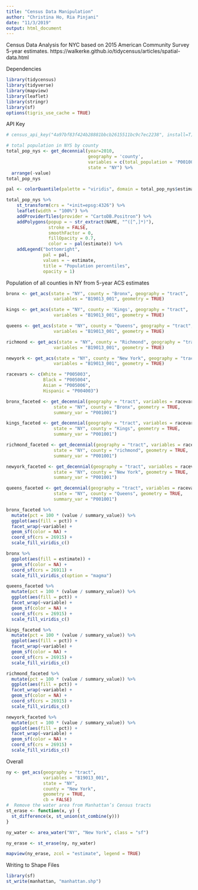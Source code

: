 ```yaml
---
title: "Census Data Manipulation"
author: "Christina Ho, Ria Pinjani"
date: "11/3/2019"
output: html_document
---
```

Census Data Analysis for NYC based on 2015 American Community Survey 5-year estimates.
https://walkerke.github.io/tidycensus/articles/spatial-data.html

Dependencies
```r
library(tidycensus)
library(tidyverse)
library(mapview)
library(leaflet)
library(stringr)
library(sf)
options(tigris_use_cache = TRUE)
```

API Key
```r
# census_api_key("4a97bf83f424b28881bbcb2615511bc9c7ec2238", install=T)
```
```r
# total population in NYS by county
total_pop_nys <- get_decennial(year=2010,
                               geography = 'county',
                               variables = c(total_population = 'P001001'),
                               state = "NY") %>% 
  arrange(-value)
total_pop_nys
```
```r

pal <- colorQuantile(palette = "viridis", domain = total_pop_nys$estimate, n = 10)

total_pop_nys %>%
    st_transform(crs = "+init=epsg:4326") %>%
    leaflet(width = "100%") %>%
    addProviderTiles(provider = "CartoDB.Positron") %>%
    addPolygons(popup = ~ str_extract(NAME, "^([^,]*)"),
                stroke = FALSE,
                smoothFactor = 0,
                fillOpacity = 0.7,
                color = ~ pal(estimate)) %>%
    addLegend("bottomright", 
              pal = pal, 
              values = ~ estimate,
              title = "Population percentiles",
              opacity = 1)
```

Population of all counties in NY from 5-year ACS estimates
```r
bronx <- get_acs(state = "NY", county = "Bronx", geography = "tract", 
                  variables = "B19013_001", geometry = TRUE)

kings <- get_acs(state = "NY", county = 'Kings', geography = "tract", 
                  variables = "B19013_001", geometry = TRUE)

queens <- get_acs(state = "NY", county = "Queens", geography = "tract", 
                  variables = "B19013_001", geometry = TRUE)

richmond <- get_acs(state = "NY", county = "Richmond", geography = "tract", 
                  variables = "B19013_001", geometry = TRUE)

newyork <- get_acs(state = "NY", county = "New York", geography = "tract", 
                  variables = "B19013_001", geometry = TRUE)
```
```r
racevars <- c(White = "P005003", 
              Black = "P005004", 
              Asian = "P005006", 
              Hispanic = "P004003")

bronx_faceted <- get_decennial(geography = "tract", variables = racevars, 
                  state = "NY", county = "Bronx", geometry = TRUE,
                  summary_var = "P001001")

kings_faceted <- get_decennial(geography = "tract", variables = racevars, 
                  state = "NY", county = "Kings", geometry = TRUE,
                  summary_var = "P001001")

richmond_faceted <- get_decennial(geography = "tract", variables = racevars, 
                  state = "NY", county = "richmond", geometry = TRUE,
                  summary_var = "P001001")

newyork_faceted <- get_decennial(geography = "tract", variables = racevars, 
                  state = "NY", county = "New York", geometry = TRUE,
                  summary_var = "P001001")

queens_faceted <- get_decennial(geography = "tract", variables = racevars, 
                  state = "NY", county = "Queens", geometry = TRUE,
                  summary_var = "P001001")
```

```r
bronx_faceted %>%
  mutate(pct = 100 * (value / summary_value)) %>%
  ggplot(aes(fill = pct)) +
  facet_wrap(~variable) +
  geom_sf(color = NA) +
  coord_sf(crs = 26915) + 
  scale_fill_viridis_c()

```

```r
bronx %>%
  ggplot(aes(fill = estimate)) + 
  geom_sf(color = NA) + 
  coord_sf(crs = 26911) + 
  scale_fill_viridis_c(option = "magma") 
```
```r
queens_faceted %>%
  mutate(pct = 100 * (value / summary_value)) %>%
  ggplot(aes(fill = pct)) +
  facet_wrap(~variable) +
  geom_sf(color = NA) +
  coord_sf(crs = 26915) + 
  scale_fill_viridis_c()
```

```r
kings_faceted %>%
  mutate(pct = 100 * (value / summary_value)) %>%
  ggplot(aes(fill = pct)) +
  facet_wrap(~variable) +
  geom_sf(color = NA) +
  coord_sf(crs = 26915) + 
  scale_fill_viridis_c()
```

```r
richmond_faceted %>%
  mutate(pct = 100 * (value / summary_value)) %>%
  ggplot(aes(fill = pct)) +
  facet_wrap(~variable) +
  geom_sf(color = NA) +
  coord_sf(crs = 26915) + 
  scale_fill_viridis_c()
```

```r
newyork_faceted %>%
  mutate(pct = 100 * (value / summary_value)) %>%
  ggplot(aes(fill = pct)) +
  facet_wrap(~variable) +
  geom_sf(color = NA) +
  coord_sf(crs = 26915) + 
  scale_fill_viridis_c()
```
Overall
```r
ny <- get_acs(geography = "tract", 
              variables = "B19013_001", 
              state = "NY", 
              county = "New York", 
              geometry = TRUE,
              cb = FALSE)
#  Remove the water area from Manhattan’s Census tracts
st_erase <- function(x, y) {
  st_difference(x, st_union(st_combine(y)))
}

ny_water <- area_water("NY", "New York", class = "sf")

ny_erase <- st_erase(ny, ny_water)

mapview(ny_erase, zcol = "estimate", legend = TRUE)
```
Writing to Shape Files
```r
library(sf)
st_write(manhattan, "manhattan.shp")
```


